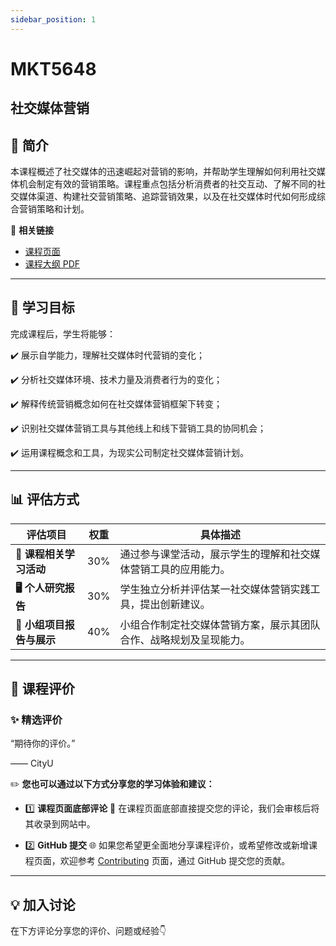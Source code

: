 ```yaml
---
sidebar_position: 1
---
```


# MKT5648
## 社交媒体营销

## **📘 简介**
本课程概述了社交媒体的迅速崛起对营销的影响，并帮助学生理解如何利用社交媒体机会制定有效的营销策略。课程重点包括分析消费者的社交互动、了解不同的社交媒体渠道、构建社交营销策略、追踪营销效果，以及在社交媒体时代如何形成综合营销策略和计划。

🔗 **相关链接**
- [课程页面](https://www.cityu.edu.hk/catalogue/pg/202425/course/MKT5648.htm)
- [课程大纲 PDF](https://www.cityu.edu.hk/catalogue/pg/202425/course/MKT5648.pdf)

---

## **🎯 学习目标**

完成课程后，学生将能够：

✔️ 展示自学能力，理解社交媒体时代营销的变化；

✔️ 分析社交媒体环境、技术力量及消费者行为的变化；

✔️ 解释传统营销概念如何在社交媒体营销框架下转变；

✔️ 识别社交媒体营销工具与其他线上和线下营销工具的协同机会；

✔️ 运用课程概念和工具，为现实公司制定社交媒体营销计划。

---

## **📊 评估方式**

| **评估项目**          | **权重** | **具体描述**                                                                                       |
|----------------------|---------|---------------------------------------------------------------------------------------------------|
| **📝 课程相关学习活动** | 30%     | 通过参与课堂活动，展示学生的理解和社交媒体营销工具的应用能力。                                     |
| **🖥️ 个人研究报告**   | 30%     | 学生独立分析并评估某一社交媒体营销实践工具，提出创新建议。                                         |
| **📄 小组项目报告与展示** | 40%     | 小组合作制定社交媒体营销方案，展示其团队合作、战略规划及呈现能力。                               |

---

## **💬 课程评价**

### ✨ **精选评价**
<div className={commentStyles.commentBox}>
    <p className={commentStyles.commentText}>
        “期待你的评价。”
    </p>
    <p className={commentStyles.commentAuthor}>—— CityU</p>
</div>

✏️ **您也可以通过以下方式分享您的学习体验和建议：**

- 1️⃣ **课程页面底部评论**
💬 在课程页面底部直接提交您的评论，我们会审核后将其收录到网站中。

- 2️⃣ **GitHub 提交**
🌐 如果您希望更全面地分享课程评价，或希望修改或新增课程页面，欢迎参考 [Contributing](https://penjc.github.io/cityU-navigator/contributing) 页面，通过 GitHub 提交您的贡献。

---

## **💡 加入讨论**

在下方评论分享您的评价、问题或经验👇
<Utterances />